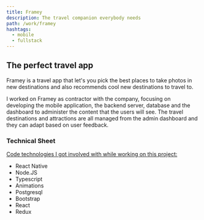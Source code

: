 ```yaml
---
title: Framey
description: The travel companion everybody needs
path: /work/framey
hashtags:
  - mobile
  - fullstack
---
```



<FrameySlider />

## The perfect travel app

Framey is a travel app that let's you pick the best places to take photos in new
destinations and also recommends cool new destinations to travel to.

I worked on Framey as contractor with the company, focusing on developing the
mobile application, the backend server, database and the dashboard to administer
the content that the users will see. The travel destinations and attractions are
all managed from the admin dashboard and they can adapt based on user feedback.

### Technical Sheet

<ins>Code technologies I got involved with while working on this project:</ins>

- React Native
- Node.JS
- Typescript
- Animations
- Postgresql
- Bootstrap
- React
- Redux
